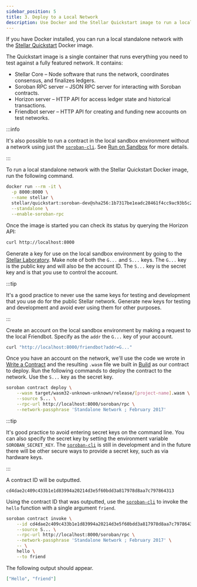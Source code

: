 ```yaml
---
sidebar_position: 5
title: 3. Deploy to a Local Network
description: Use Docker and the Stellar Quickstart image to run a local network.
---
```


If you have Docker installed, you can run a local standalone network with the [Stellar Quickstart] Docker image.

The Quickstart image is a single container that runs everything you need to test against a fully featured network. It contains:

- Stellar Core – Node software that runs the network, coordinates consensus, and finalizes ledgers.
- Soroban RPC server – JSON RPC server for interacting with Soroban contracts.
- Horizon server – HTTP API for access ledger state and historical transactions.
- Friendbot server – HTTP API for creating and funding new accounts on test networks.

:::info

It's also possible to run a contract in the local sandbox environment without a network using just the [`soroban-cli`]. See [Run on Sandbox] for more details.

:::

To run a local standalone network with the Stellar Quickstart Docker image, run the following command.

```sh
docker run --rm -it \
  -p 8000:8000 \
  --name stellar \
  stellar/quickstart:soroban-dev@sha256:1b7317be1eadc28461f4cc9ac93b5c223ccd638b2628b3693bcec6ac46fbc618 \
  --standalone \
  --enable-soroban-rpc
```

Once the image is started you can check its status by querying the Horizon API:

```sh
curl http://localhost:8000
```

Generate a key for use on the local sandbox environment by going to the [Stellar Laboratory]. Make note of both the `G...` and `S...` keys. The `G...` key is the public key and will also be the account ID. The `S...` key is the secret key and is that you use to control the account.

:::tip

It's a good practice to never use the same keys for testing and development that you use do for the public Stellar network. Generate new keys for testing and development and avoid ever using them for other purposes.

:::

Create an account on the local sandbox environment by making a request to the local Friendbot. Specify as the `addr` the `G...` key of your account.

```sh
curl "http://localhost:8000/friendbot?addr=G..."
```

Once you have an account on the network, we'll use the code we wrote in [Write a Contract] and the resulting `.wasm` file we built in [Build] as our contract to deploy. Run the following commands to deploy the contract to the network. Use the `S...` key as the secret key.

```sh
soroban contract deploy \
    --wasm target/wasm32-unknown-unknown/release/[project-name].wasm \
    --source S... \
    --rpc-url http://localhost:8000/soroban/rpc \
    --network-passphrase 'Standalone Network ; February 2017'
```

:::tip

It's good practice to avoid entering secret keys on the command line. You can also specify the secret key by setting the environment variable `SOROBAN_SECRET_KEY`. The [`soroban-cli`] is still in development and in the future there will be other secure ways to provide a secret key, such as via hardware keys.

:::

A contract ID will be outputted.

```
cd4dae2c409c433b1e1d83994a20214d3e5f60bdd3a817978d8aa7c797864313
```

Using the contract ID that was outputted, use the [`soroban-cli`] to invoke the `hello` function with a single argument `friend`.

```sh
soroban contract invoke \
    --id cd4dae2c409c433b1e1d83994a20214d3e5f60bdd3a817978d8aa7c797864313 \
    --source S... \
    --rpc-url http://localhost:8000/soroban/rpc \
    --network-passphrase 'Standalone Network ; February 2017' \
    -- \
    hello \
    --to friend
```

The following output should appear.

```json
["Hello", "friend"]
```

[Write a Contract]: hello-world#write-a-contract
[Run on a Local Network]: run-on-local-network
[Build]: hello-world#build
[`soroban-cli`]: ../getting-started/setup#install-the-soroban-cli
[Stellar Laboratory]: https://laboratory.stellar.org/#account-creator?network=test
[Run on Sandbox]: hello-world#run-on-sandbox
[Stellar Quickstart]: https://github.com/stellar/quickstart
